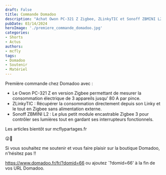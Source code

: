 ```yaml
---
draft: False
title: Commande Domadoo
description: "Achat Owon PC-321 Z Zigbee, ZLinkyTIC et Sonoff ZBMINI L2. Compte affiliation avec Domadoo."
pubDate: 03/14/2024
heroImage: './premiere_commande_domadoo.jpg'
categories: 
- Shorts
- Actus
authors: 
- mcfly
tags:
- Domadoo
- Soutenir
- Matériel
---
```


Première commande chez Domadoo avec :
* Le Owon PC-321 Z en version Zigbee permettant de mesurer la consommation électrique de 3 appareils jusqu' 80 A par pince.
* ZLinkyTIC : Récupérer la consommation directement depuis son Linky et le tout en Zigbee sans alimentation externe.
* Sonoff ZBMINI L2 : Le plus petit module encastrable Zigbee 3 pour contrôler ses lumières tout en gardant ses interrupteurs fonctionnels.

Les articles bientôt sur mcflypartages.fr

😜🧐

Si vous souhaitez me soutenir et vous faire plaisir sur la boutique Domadoo, n'hésitez pas !!

https://www.domadoo.fr/fr/?domid=66 ou ajoutez `?domid=66' à la fin de vos URL Domadoo.

